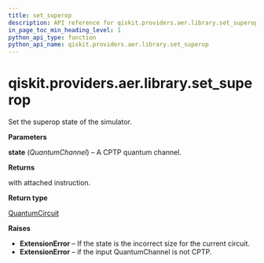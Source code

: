 ```yaml
---
title: set_superop
description: API reference for qiskit.providers.aer.library.set_superop
in_page_toc_min_heading_level: 1
python_api_type: function
python_api_name: qiskit.providers.aer.library.set_superop
---
```


# qiskit.providers.aer.library.set\_superop

<Function id="qiskit.providers.aer.library.set_superop" github="https://github.com/qiskit/qiskit-aer/tree/stable/0.9/qiskit/providers/aer/library/set_instructions/set_superop.py" signature="set_superop(self, state)">
  Set the superop state of the simulator.

  **Parameters**

  **state** (*QuantumChannel*) – A CPTP quantum channel.

  **Returns**

  with attached instruction.

  **Return type**

  [QuantumCircuit](qiskit.circuit.QuantumCircuit "qiskit.circuit.QuantumCircuit")

  **Raises**

  *   **ExtensionError** – If the state is the incorrect size for the current circuit.
  *   **ExtensionError** – if the input QuantumChannel is not CPTP.
</Function>


